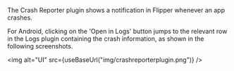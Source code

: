 
The Crash Reporter plugin shows a notification in Flipper whenever an app crashes.

For Android, clicking on the 'Open in Logs' button jumps to the relevant row in the Logs plugin containing the crash information, as shown in the following screenshots.

<img alt="UI" src={useBaseUrl("img/crashreporterplugin.png")} />
